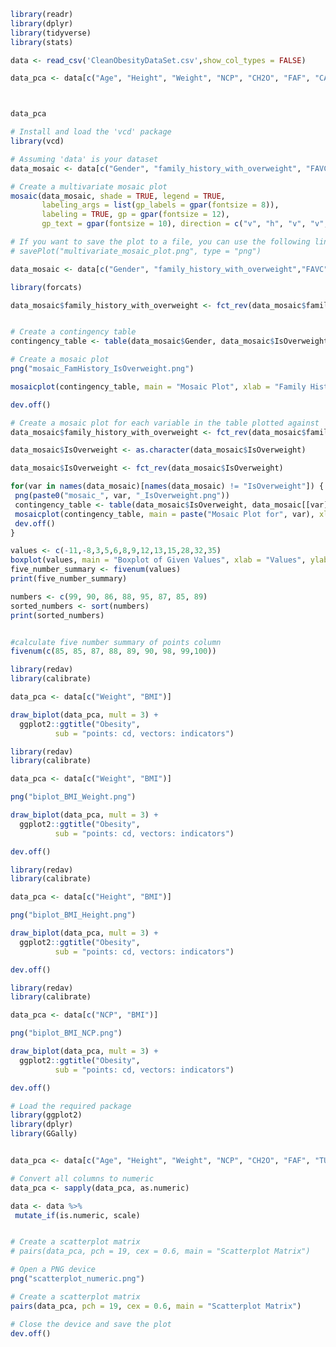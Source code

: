 ```r
library(readr)
library(dplyr)
library(tidyverse)
library(stats)

data <- read_csv('CleanObesityDataSet.csv',show_col_types = FALSE)

data_pca <- data[c("Age", "Height", "Weight", "NCP", "CH2O", "FAF", "CALC", "TUE")]



data_pca
```

```r
# Install and load the 'vcd' package
library(vcd)

# Assuming 'data' is your dataset
data_mosaic <- data[c("Gender", "family_history_with_overweight", "FAVC", "SCC", "IsOverweight")]

# Create a multivariate mosaic plot
mosaic(data_mosaic, shade = TRUE, legend = TRUE,
       labeling_args = list(gp_labels = gpar(fontsize = 8)),
       labeling = TRUE, gp = gpar(fontsize = 12),
       gp_text = gpar(fontsize = 10), direction = c("v", "h", "v", "v", "v"))

# If you want to save the plot to a file, you can use the following line
# savePlot("multivariate_mosaic_plot.png", type = "png")


```

```r
data_mosaic <- data[c("Gender", "family_history_with_overweight","FAVC","SMOKE","SCC","IsOverweight")]

library(forcats)

data_mosaic$family_history_with_overweight <- fct_rev(data_mosaic$family_history_with_overweight)


# Create a contingency table
contingency_table <- table(data_mosaic$Gender, data_mosaic$IsOverweight)

# Create a mosaic plot
png("mosaic_FamHistory_IsOverweight.png")

mosaicplot(contingency_table, main = "Mosaic Plot", xlab = "Family History with Overweight", ylab = "Is Overweight", col = c("pink", "brown"))

dev.off()

```

```r
# Create a mosaic plot for each variable in the table plotted against 'IsOverweight'
data_mosaic$family_history_with_overweight <- fct_rev(data_mosaic$family_history_with_overweight)

data_mosaic$IsOverweight <- as.character(data_mosaic$IsOverweight)

data_mosaic$IsOverweight <- fct_rev(data_mosaic$IsOverweight)

for(var in names(data_mosaic)[names(data_mosaic) != "IsOverweight"]) {
 png(paste0("mosaic_", var, "_IsOverweight.png"))
 contingency_table <- table(data_mosaic$IsOverweight, data_mosaic[[var]])
 mosaicplot(contingency_table, main = paste("Mosaic Plot for", var), xlab = "Is Overweight", ylab = var, col = c("pink", "brown"))
 dev.off()
}

```

```r
values <- c(-11,-8,3,5,6,8,9,12,13,15,28,32,35)
boxplot(values, main = "Boxplot of Given Values", xlab = "Values", ylab = "Frequency")
five_number_summary <- fivenum(values)
print(five_number_summary)

numbers <- c(99, 90, 86, 88, 95, 87, 85, 89)
sorted_numbers <- sort(numbers)
print(sorted_numbers)


#calculate five number summary of points column
fivenum(c(85, 85, 87, 88, 89, 90, 98, 99,100))
```

```r
library(redav)
library(calibrate)

data_pca <- data[c("Weight", "BMI")]

draw_biplot(data_pca, mult = 3) + 
  ggplot2::ggtitle("Obesity", 
          sub = "points: cd, vectors: indicators") 
```

```r
library(redav)
library(calibrate)

data_pca <- data[c("Weight", "BMI")]

png("biplot_BMI_Weight.png")

draw_biplot(data_pca, mult = 3) + 
  ggplot2::ggtitle("Obesity", 
          sub = "points: cd, vectors: indicators") 

dev.off()
```

```r
library(redav)
library(calibrate)

data_pca <- data[c("Height", "BMI")]

png("biplot_BMI_Height.png")

draw_biplot(data_pca, mult = 3) + 
  ggplot2::ggtitle("Obesity", 
          sub = "points: cd, vectors: indicators") 

dev.off()
```

```r
library(redav)
library(calibrate)

data_pca <- data[c("NCP", "BMI")]

png("biplot_BMI_NCP.png")

draw_biplot(data_pca, mult = 3) + 
  ggplot2::ggtitle("Obesity", 
          sub = "points: cd, vectors: indicators") 

dev.off()
```

```r
# Load the required package
library(ggplot2)
library(dplyr)
library(GGally)


data_pca <- data[c("Age", "Height", "Weight", "NCP", "CH2O", "FAF", "TUE","BMI")]

# Convert all columns to numeric
data_pca <- sapply(data_pca, as.numeric)

data <- data %>%
 mutate_if(is.numeric, scale)


# Create a scatterplot matrix
# pairs(data_pca, pch = 19, cex = 0.6, main = "Scatterplot Matrix")

# Open a PNG device
png("scatterplot_numeric.png")

# Create a scatterplot matrix
pairs(data_pca, pch = 19, cex = 0.6, main = "Scatterplot Matrix")

# Close the device and save the plot
dev.off()

```
